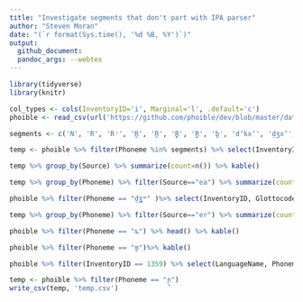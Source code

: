 ```yaml
---
title: "Investigate segments that don't part with IPA parser"
author: "Steven Moran"
date: "(`r format(Sys.time(), '%d %B, %Y')`)"
output:
  github_document:
  pandoc_args: --webtex
---
```



```r
library(tidyverse)
library(knitr)
```

```r
col_types <- cols(InventoryID='i', Marginal='l', .default='c')
phoible <- read_csv(url('https://github.com/phoible/dev/blob/master/data/phoible.csv?raw=true'), col_types = col_types)
```

```r
segments <- c('N', 'R', 'Rʲ', 'R̪', 'R̪', 'R̪̥', 'R̪̰', 'b̪', 'dʼkxʼ', 'd̠ʒxʼ', 'd̠ʓ', 'd̠ʓʷ', 'd̪ʼkxʼ', 'fʃ', 'hv', 'j̪', 'kɡ', 'k‼', 'k‼x', 'k‼xʼ', 'k‼ʰ', 'k‼ʰʼ', 'k‼ʼ', 'ld', 'm̪', 'm̼', 'pt', 'pʼkxʼ', 'p̪', 'p̼', 'st', 's̻θ', 'tʼkxʼ', 't̠ʃx', 't̠ʆ', 't̠ʆʰ', 't̠ʆʷ', 't̠ʆʷʰ', 't̠ʆʷʼ', 't̪ʙ', 't̪ʼkxʼ', 'v̼', 'xk', 'xʀ̥', 'ŋɡmb', 'ŋ‼', 'ŋ‼ʱ', 'ȴ', 'ȴʷ', 'ȵ', 'ȵʷ', 'ȶ', 'ȶȵ', 'ȶʷ', 'ȶ͈', 'ȶ͉', 'ɡʼkxʼ', 'ɡ‼', 'ɡ‼x', 'ɡ‼xʼ', 'ɡ‼ʱ', 'ɣv', 'ʀʁ', 'ʃt', 'ʆ', 'ʆʷ', 'ʆʷʼ', 'ʆʼ', 'ʍw', 'ʓ', 'ʓʷ', 'ᴅ', 'ᴅ̪', 'ᴅ̪̰')

```

```r
temp <- phoible %>% filter(Phoneme %in% segments) %>% select(InventoryID, Glottocode, LanguageName, Source, Phoneme) %>% arrange(Phoneme)
```

```r
temp %>% group_by(Source) %>% summarize(count=n()) %>% kable()
```

```r
temp %>% group_by(Phoneme) %>% filter(Source=="ea") %>% summarize(count = n()) %>% arrange(desc(count)) %>% kable()
```

```r
phoible %>% filter(Phoneme == "d̠ʓʷ" )%>% select(InventoryID, Glottocode, LanguageName, Source, Phoneme)
```


```r
temp %>% group_by(Phoneme) %>% filter(Source=="er") %>% summarize(count = n()) %>% arrange(desc(count)) %>% kable()
```

```r
phoible %>% filter(Phoneme == "ȵ") %>% head() %>% kable()
```

```r
phoible %>% filter(Phoneme == "m̪")%>% kable()
```

```r
phoible %>% filter(InventoryID == 1359) %>% select(LanguageName, Phoneme) %>% kable()
```

```r
temp <- phoible %>% filter(Phoneme == "ɲ̟")
write_csv(temp, 'temp.csv')
```